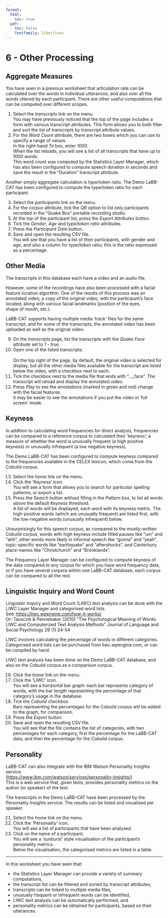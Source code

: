 ```yaml
---
format:
  html:
    toc: true
  pdf: 
    toc: false
    fontfamily: libertinus
---
```

# 6 - Other Processing

## Aggregate Measures

You have seen in a previous worksheet that articulation rate can be
calculated over the words in individual utterances, and also over all
the words uttered by each participant. There are other useful
computations that can be computed over different scopes.

1.  Select the *transcripts* link on the menu.\
    You may have previously noticed that the top of the page includes a
    form with various transcript attributes. This form allows you to
    both filter and sort the list of transcripts by transcript attribute
    values.
2.  For the *Word Count* attribute, there are two boxes which you can
    use to specify a range of values.\
    In the right-hand *To* box, enter *1000.*\
    When the list reloads, you will see a list of all transcripts that
    have up to 1000 words.\
    This word count was computed by the Statistics Layer Manager, which
    has also been configured to compute speech duration in seconds and
    save the result in the "Duration" transcript attribute.

Another simply aggregate calculation is type/token ratio. The Demo
LaBB-CAT has been configured to compute the type/token ratio for
each participant.

3.  Select the *participants* link on the menu.
4.  For the *corpus* attribute, tick the *QB* option to list only
    participants recorded in the "Quake Box" portable recording studio.
5.  At the top of the participant list, press the *Export Attributes*
    button.
6.  Tick the *Gender*, *Age* and *type/token ratio* attributes.
7.  Press the *Participant Data* button.
8.  Save and open the resulting CSV file.\
    You will see that you have a list of their participants, with gender
    and age, and also a column for type/token ratio; this is the ratio
    expressed as a percentage.

## Other Media

The transcripts in this database each have a video and an audio file.

However, some of the recordings have also been processed with a facial
feature location algorithm. One of the results of this process was an
annotated video; a copy of the original video, with the participant's
face located, along with various facial landmarks (position of the
eyes,\
shape of mouth, etc.).

LaBB-CAT supports having multiple media 'track' files for the same
transcript, and for some of the transcripts, the annotated video has
been uploaded as well as the original video.

9.  On the *transcripts* page, list the transcripts with the *Quake
    Face* attribute set to *1 - true*.
2.  Open one of the listed transcripts.\
    \
    On the top right of the page, by default, the original video is
    selected for display, but all the other media files available for
    the transcript are listed below the video, with a checkbox next to
    each.
3.  Tick the checkbox next to the media file that ends with "..._face".
    The transcript will reload and display the annotated video.
4.  Press *Play* to see the annotations (marked in green and red) change
    with the facial features.\
    It may be easier to see the annotations if you put the video in
    'full screen' mode.

## Keyness

In addition to calculating word frequencies for direct analysis,
frequencies can be compared to a reference corpus to calculated their
'keyness'; a measure of whether the word is unusually frequent (a high
positive keyness) or unusually infrequent (a low negative keyness).

The Demo LaBB-CAT has been configured to compute keyness compared to the
frequencies available in the CELEX lexicon, which come from the Cobuild
corpus.

13. Select the *home* link on the menu.
2.  Click the 'Keyness' icon.\
    You will see a form that allows you to search for particular
    spelling patterns, or export a list.
3.  Press the *Search* button without filling in the *Pattern* box, to
    list all words above the default *Keyness* threshold.\
    A list of words will be displayed, each word with its keyness
    metric. The high-positive words (which are unusually frequent) are
    listed first, with the low-negative words (unusually infrequent)
    below.

Unsurprisingly for this speech corpus, as compared to the mostly-written
Cobuild corpus, words with high keyness include filled pauses like "um"
and "ahh", other words more likely in informal speech like "gonna" and
"yeah", topic-specific words like "earthquake" and "aftershocks", and
Canterbury place-names like "Christchurch" and "Brooklands".

The Frequency Layer Manager can be configured to compute keyness of the
data compared to any corpus for which you have word frequency data, or
if you have several corpora within one LaBB-CAT database, each corpus
can be compared to all the rest.

## Linguistic Inquiry and Word Count

Linguistic Inquiry and Word Count (LIWC) text analysis can be done with
the LIWC Layer Manager and categorised word lists.\
See: <https://liwc.wpengine.com/how-it-works/>\
Or: Tausczik & Pennebaker (2010) "The Psychological Meaning of Words:
LIWC and Computerized Text Analysis Methods" Journal of Language and
Social Psychology 29 (1) 24-54

LIWC involves calculating the percentage of words in different
categories. Categorised word lists can be purchased from
liwc.wpengine.com, or can be compiled by hand.

LIWC text analysis has been done on the Demo LaBB-CAT database, and also
on the Cobuild corpus as a comparison corpus.

16. Click the *home* link on the menu.
2.  Click the 'LIWC' icon.\
    You will see a horizontal bar graph: each bar represents category of
    words, with the bar length representing the percentage of that
    category's usage in the database.
3.  Tick the *Cobuild* checkbox.\
    Bars representing the percentages for the Cobuild corpus will be
    added to the graph, for comparison.
4.  Press the *Export* button.
5.  Save and open the resulting CSV file.\
    You will see that the file contains the list of categories, with two
    percentages for each category, first the percentage for the LaBB-CAT
    data, and then the percentage for the Cobuild corpus.

## Personality

LaBB-CAT can also integrate with the IBM Watson Personality Insights
service.\
([https://www.ibm.com/watson/services/personality-insights/](https://liwc.wpengine.com/how-it-works/))\
This is a web service that, given texts, provides personality metrics on
the author (or speaker) of the text.

The transcripts in the Demo LaBB-CAT have been processed by the
Personality Insights service. The results can be listed and visualised
per speaker.

21. Select the *home* link on the menu.
2.  Click the 'Personality' icon.\
    You will see a list of participants that have been analysed.
3.  Click on the name of a participant.\
    You will see a 'sunburst' style visualisation of the participant's
    personality metrics.\
    Below the visualisation, the categorised metrics are listed in a
    table.

---

In this worksheet you have seen that:

-   the Statistics Layer Manager can provide a variety of summary computations,
-   the transcript list can be filtered and sorted by transcript attributes,
-   transcripts can be linked to multiple media files,
-   unusually frequent or infrequent words can be identified,
-   LIWC text analysis can be automatically performed, and
-   personality metrics can be obtained for participants, based on their utterances.
